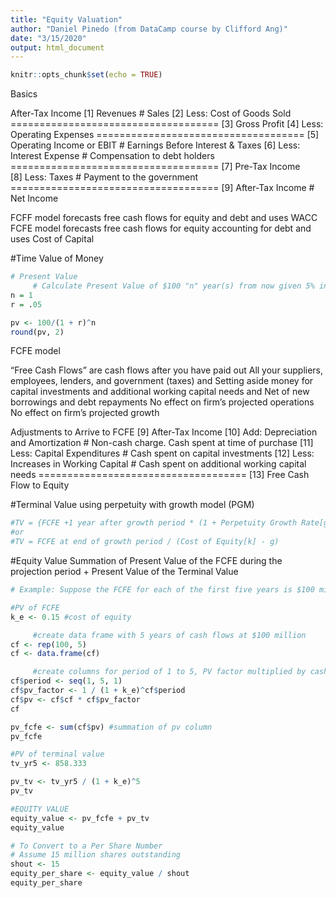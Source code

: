 ---
title: "Equity Valuation"
author: "Daniel Pinedo (from DataCamp course by Clifford Ang)"
date: "3/15/2020"
output: html_document
---

```{r setup, include=FALSE}
knitr::opts_chunk$set(echo = TRUE)
```

Basics

After-Tax Income
[1] Revenues                         # Sales
[2] Less: Cost of Goods Sold
====================================
[3] Gross Profit
[4] Less: Operating Expenses
====================================
[5] Operating Income or EBIT         # Earnings Before Interest & Taxes
[6] Less: Interest Expense           # Compensation to debt holders
====================================
[7] Pre-Tax Income                   
[8] Less: Taxes                      # Payment to the government
====================================
[9] After-Tax Income                 # Net Income

FCFF model forecasts free cash flows for equity and debt and uses WACC
FCFE model forecasts free cash flows for equity accounting for debt and uses Cost of Capital

#Time Value of Money
```{r}
# Present Value
     # Calculate Present Value of $100 "n" year(s) from now given 5% interest rate of return
n = 1
r = .05

pv <- 100/(1 + r)^n
round(pv, 2)

```

FCFE model

"Free Cash Flows" are cash flows after you have paid out
     All your suppliers, employees, lenders, and government (taxes) and
     Setting aside money for capital investments and additional working capital needs and
     Net of new borrowings and debt repayments
     No effect on firm's projected operations
     No effect on firm's projected growth
     
Adjustments to Arrive to FCFE
[9] After-Tax Income
[10] Add: Depreciation and Amortization  # Non-cash charge. Cash spent at time of purchase
[11] Less: Capital Expenditures          # Cash spent on capital investments
[12] Less: Increases in Working Capital  # Cash spent on additional working capital needs
====================================
[13] Free Cash Flow to Equity

#Terminal Value
using perpetuity with growth model (PGM)
```{r}
#TV = {FCFE +1 year after growth period * (1 + Perpetuity Growth Rate[g])} / (Cost of Equity[k] - g)
#or
#TV = FCFE at end of growth period / (Cost of Equity[k] - g)

```

#Equity Value
Summation of Present Value of the FCFE during the projection period + Present Value of the Terminal Value
```{r}
# Example: Suppose the FCFE for each of the first five years is $100 million. Assuming a cost of equity of 15%, the present value of each cash flow is:

#PV of FCFE
k_e <- 0.15 #cost of equity

     #create data frame with 5 years of cash flows at $100 million
cf <- rep(100, 5)
cf <- data.frame(cf)

     #create columns for period of 1 to 5, PV factor multiplied by cash flow 
cf$period <- seq(1, 5, 1)
cf$pv_factor <- 1 / (1 + k_e)^cf$period
cf$pv <- cf$cf * cf$pv_factor
cf

pv_fcfe <- sum(cf$pv) #summation of pv column
pv_fcfe

#PV of terminal value
tv_yr5 <- 858.333

pv_tv <- tv_yr5 / (1 + k_e)^5
pv_tv

#EQUITY VALUE
equity_value <- pv_fcfe + pv_tv
equity_value

# To Convert to a Per Share Number
# Assume 15 million shares outstanding
shout <- 15
equity_per_share <- equity_value / shout
equity_per_share

```








     


 

